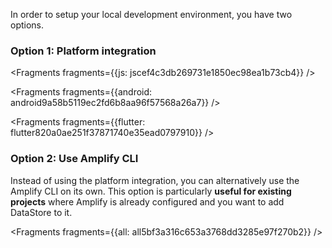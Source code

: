 In order to setup your local development environment, you have two options.

### Option 1: Platform integration




<Fragments fragments={{js: jscef4c3db269731e1850ec98ea1b73cb4}} />



<Fragments fragments={{android: android9a58b5119ec2fd6b8aa96f57568a26a7}} />



<Fragments fragments={{flutter: flutter820a0ae251f37871740e35ead0797910}} />

### Option 2: Use Amplify CLI

Instead of using the platform integration, you can alternatively use the Amplify CLI on its own. This option is particularly **useful for existing projects** where Amplify is already configured and you want to add DataStore to it.




<Fragments fragments={{all: all5bf3a316c653a3768dd3285e97f270b2}} />
